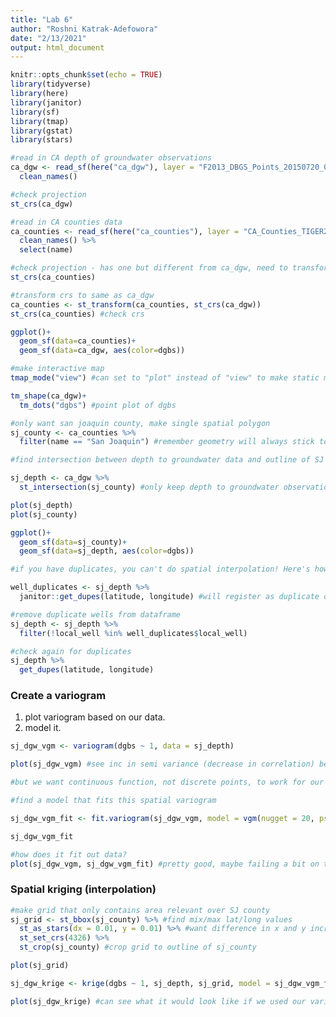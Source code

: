 ```yaml
---
title: "Lab 6"
author: "Roshni Katrak-Adefowora"
date: "2/13/2021"
output: html_document
---
```


```r
knitr::opts_chunk$set(echo = TRUE)
library(tidyverse)
library(here)
library(janitor)
library(sf)
library(tmap)
library(gstat)
library(stars)
```

```r
#read in CA depth of groundwater observations
ca_dgw <- read_sf(here("ca_dgw"), layer = "F2013_DBGS_Points_20150720_093252") %>% 
  clean_names()

#check projection
st_crs(ca_dgw)

#read in CA counties data
ca_counties <- read_sf(here("ca_counties"), layer = "CA_Counties_TIGER2016") %>% 
  clean_names() %>% 
  select(name)

#check projection - has one but different from ca_dgw, need to transform to match ca_dgw
st_crs(ca_counties)

#transform crs to same as ca_dgw
ca_counties <- st_transform(ca_counties, st_crs(ca_dgw))
st_crs(ca_counties) #check crs
```

```r
ggplot()+
  geom_sf(data=ca_counties)+
  geom_sf(data=ca_dgw, aes(color=dgbs))
```

```r
#make interactive map
tmap_mode("view") #can set to "plot" instead of "view" to make static map

tm_shape(ca_dgw)+
  tm_dots("dgbs") #point plot of dgbs
```

```r
#only want san joaquin county, make single spatial polygon
sj_county <- ca_counties %>% 
  filter(name == "San Joaquin") #remember geometry will always stick to attribute
```

```r
#find intersection between depth to groundwater data and outline of SJ county

sj_depth <- ca_dgw %>% 
  st_intersection(sj_county) #only keep depth to groundwater observations within sj_county polygon

plot(sj_depth)
plot(sj_county)

ggplot()+
  geom_sf(data=sj_county)+
  geom_sf(data=sj_depth, aes(color=dgbs))
```

```r
#if you have duplicates, you can't do spatial interpolation! Here's how you find duplicates:

well_duplicates <- sj_depth %>% 
  janitor::get_dupes(latitude, longitude) #will register as duplicate of both lat and long are same

#remove duplicate wells from dataframe
sj_depth <- sj_depth %>% 
  filter(!local_well %in% well_duplicates$local_well)

#check again for duplicates
sj_depth %>% 
  get_dupes(latitude, longitude)
```

### Create a variogram
1) plot variogram based on our data.
2) model it.
```r
sj_dgw_vgm <- variogram(dgbs ~ 1, data = sj_depth)

plot(sj_dgw_vgm) #see inc in semi variance (decrease in correlation) between values of those observations

#but we want continuous function, not discrete points, to work for our interpolation

#find a model that fits this spatial variogram

sj_dgw_vgm_fit <- fit.variogram(sj_dgw_vgm, model = vgm(nugget = 20, psill = 3000, range = 30, model = "Gau")) #need to give best estimates for range, nugget, psill, and model you think will fit

sj_dgw_vgm_fit

#how does it fit out data?
plot(sj_dgw_vgm, sj_dgw_vgm_fit) #pretty good, maybe failing a bit on the upper end
```

### Spatial kriging (interpolation)
```r
#make grid that only contains area relevant over SJ county
sj_grid <- st_bbox(sj_county) %>% #find mix/max lat/long values
  st_as_stars(dx = 0.01, y = 0.01) %>% #want difference in x and y increments to be 0.01 (grid size??)
  st_set_crs(4326) %>% 
  st_crop(sj_county) #crop grid to outline of sj_county

plot(sj_grid)
```

```r
sj_dgw_krige <- krige(dgbs ~ 1, sj_depth, sj_grid, model = sj_dgw_vgm_fit)

plot(sj_dgw_krige) #can see what it would look like if we used our variogram to predict across entire county
```

